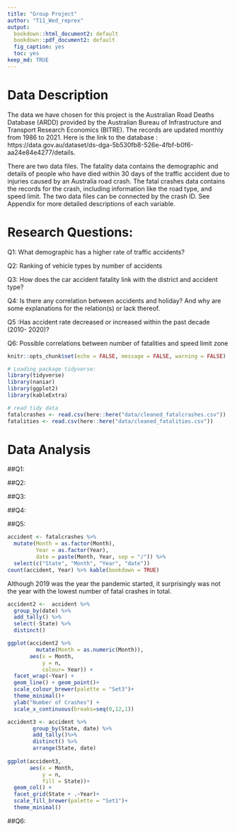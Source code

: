 ```yaml
---
title: "Group Project"
author: "T11_Wed_reprex"
output: 
  bookdown::html_document2: default
  bookdown::pdf_document2: default
  fig_caption: yes
  toc: yes
keep_md: TRUE
---
```



# Data Description
The data we have chosen for this project is the Australian Road Deaths Database (ARDD) provided by the Australian Bureau of Infrastructure and Transport Research Economics (BITRE). The records are updated monthly from 1986 to 2021. Here is the link to the database : https://data.gov.au/dataset/ds-dga-5b530fb8-526e-4fbf-b0f6-aa24e84e4277/details. 

There are two data files. The fatality data contains the demographic and details of people who have died within 30 days of the traffic accident due to injuries caused by an Australia road crash. The fatal crashes data contains the records for the crash, including information like the road type, and speed limit. The two data files can be connected by the crash ID. See Appendix for more detailed descriptions of each variable. 


# Research Questions:
Q1: What demographic has a higher rate of traffic accidents?

Q2: Ranking of vehicle types by number of accidents

Q3: How does the car accident fatality link with the district and accident type? 

Q4: Is there any correlation between accidents and holiday? And why are some explanations for the relation(s) or lack thereof.

Q5 :Has accident rate decreased or increased within the past decade (2010- 2020)? 

Q6: Possible correlations between number of fatalities and speed limit zone 


```r
knitr::opts_chunk$set(echo = FALSE, message = FALSE, warning = FALSE)
```


```r
# Loading package tidyverse:
library(tidyverse)
library(naniar)
library(ggplot2)
library(kableExtra)
```


```r
# read tidy data
fatalcrashes <- read.csv(here::here("data/cleaned_fatalcrashes.csv"))
fatalities <- read.csv(here::here("data/cleaned_fatalities.csv"))
```

# Data Analysis

##Q1:


##Q2:


##Q3:


##Q4:


##Q5:
```r
accident <- fatalcrashes %>%
  mutate(Month = as.factor(Month),
         Year = as.factor(Year),
         date = paste(Month, Year, sep = "/")) %>%
  select(c("State", "Month", "Year", "date"))
count(accident, Year) %>% kable(bookdown = TRUE)
```
Although 2019 was the year the pandemic started, it surprisingly was not the year with the lowest number of fatal crashes in total. 
```r
accident2 <-  accident %>%
  group_by(date) %>%
  add_tally() %>%
  select(-State) %>%
  distinct()

ggplot(accident2 %>%
         mutate(Month = as.numeric(Month)),
       aes(x = Month,
           y = n,
           colour= Year)) +
  facet_wrap(~Year) +
  geom_line() + geom_point()+
  scale_colour_brewer(palette = "Set3")+
  theme_minimal()+
  ylab("Number of Crashes") +
  scale_x_continuous(breaks=seq(0,12,1))
```

```r
accident3 <- accident %>%
        group_by(State, date) %>%
        add_tally()%>%
        distinct() %>%
        arrange(State, date)
        
ggplot(accident3,
       aes(x = Month,
           y = n,
           fill = State))+
  geom_col() +
  facet_grid(State + .~Year)+ 
  scale_fill_brewer(palette = "Set1")+
  theme_minimal()
```

##Q6:
